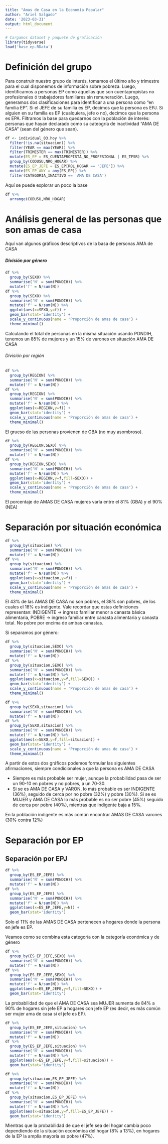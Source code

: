 ```yaml
---
title: "Amas de Casa en la Economía Popular"
author: "Ariel Salgado"
date: '2023-03-31'
output: html_document
---
```


```r
# Cargamos dataset y paquete de graficación
library(tidyverse)
load('base_ep.RData')
``` 

# Definición del grupo

Para construir nuestro grupo de interés, tomamos el último año y trimestre para el cual disponemos de información sobre pobreza. Luego, identificamos a personas EP como aquellas que son cuentapropistas no profesionales ó trabajadores familiares sin remuneración. Luego, generamos dos clasificaciones para identificar a una persona como "en familia EP". Si el JEFE de su familia es EP, decimos que la persona es EPJ. Si alguien en su familia es EP (cualquiera, jefe o no), decimos que la persona es EPA. Filtramos la base para quedarnos con la población de interés: personas que hayan declarado como su cateogría de inactividad "AMA DE CASA" (sean del género que sean).


```r
df <- individual_03.hoy %>%
  filter(!is.na(situacion)) %>%
  filter(YEAR == max(YEAR)) %>%
  filter(TRIMESTER == max(TRIMESTER)) %>%
  mutate(ES_EP = ES_CUENTAPROPISTA_NO_PROFESIONAL | ES_TFSR) %>%
  group_by(CODUSU,NRO_HOGAR) %>%
  mutate(ES_EP_JEFE = ES_EP[ROL_HOGAR == 'JEFE']) %>%
  mutate(ES_EP_ANY = any(ES_EP)) %>%
  filter(CATEGORIA_INACTIVO == 'AMA DE CASA')
```

Aquí se puede explorar un poco la base

```r
df %>%
  arrange(CODUSU,NRO_HOGAR)
```


# Análisis general de las personas que son amas de casa

Aquí van algunos gráficos descriptivos de la basa de personas AMA de CASA


##### División por género
```r
df %>%
  group_by(SEXO) %>%
  summarise('N' = sum(PONDIH)) %>%
  mutate('f' = N/sum(N))
df %>%
  group_by(SEXO) %>%
  summarise('N' = sum(PONDIH)) %>%
  mutate('f' = N/sum(N)) %>%
  ggplot(aes(x=SEXO,y=f)) +
  geom_bar(stat='identity') +
  scale_y_continuous(name = 'Proporción de amas de casa') +
  theme_minimal()
```



Calculando el total de personas en la misma situación usando PONDIH, tenemos un 85% de mujeres y un 15% de varones en situación AMA DE CASA

###### División por región

```r
df %>%
  group_by(REGION) %>%
  summarise('N' = sum(PONDIH)) %>%
  mutate('f' = N/sum(N))
df %>%
  group_by(REGION) %>%
  summarise('N' = sum(PONDIH)) %>%
  mutate('f' = N/sum(N)) %>%
  ggplot(aes(x=REGION,y=f)) +
  geom_bar(stat='identity') +
  scale_y_continuous(name = 'Proporción de amas de casa') +
  theme_minimal()
```


El grueso de las personas provienen de GBA (no muy asombroso).


```r
df %>%
  group_by(REGION,SEXO) %>%
  summarise('N' = sum(PONDIH)) %>%
  mutate('f' = N/sum(N))
df %>%
  group_by(REGION,SEXO) %>%
  summarise('N' = sum(PONDIH)) %>%
  mutate('f' = N/sum(N)) %>%
  ggplot(aes(x=REGION,y=f,fill=SEXO)) +
  geom_bar(stat='identity') +
  scale_y_continuous(name = 'Proporción de amas de casa') +
  theme_minimal()
```


El porcentaje de AMAS DE CASA mujeres varía entre el 81% (GBA) y el 90% (NEA)

# Separación por situación económica


```r
df %>%
  group_by(situacion) %>%
  summarise('N' = sum(PONDIH)) %>%
  mutate('f' = N/sum(N))
df %>%
  group_by(situacion) %>%
  summarise('N' = sum(PONDIH)) %>%
  mutate('f' = N/sum(N)) %>%
  ggplot(aes(x=situacion,y=f)) +
  geom_bar(stat='identity') +
  scale_y_continuous(name = 'Proporción de amas de casa') +
  theme_minimal()
```


El 43% de las AMAS DE CASA no son pobres, el 38% son pobres, de los cuales el 18% es indigente. Vale recordar que estas definiciones representan: INDIGENTE -> ingreso familiar menor a canasta básica alimentaria, POBRE -> ingreso familiar entre canasta alimentaria y canasta total. No pobre por encima de ambas canastas.

Si separamos por género:

```r
df %>%
  group_by(situacion,SEXO) %>%
  summarise('N' = sum(PONDIH)) %>%
  mutate('f' = N/sum(N))
df %>%
  group_by(situacion,SEXO) %>%
  summarise('N' = sum(PONDIH)) %>%
  mutate('f' = N/sum(N)) %>%
  ggplot(aes(x=situacion,y=f,fill=SEXO)) +
  geom_bar(stat='identity') +
  scale_y_continuous(name = 'Proporción de amas de casa') +
  theme_minimal()
```


```r
df %>%
  group_by(SEXO,situacion) %>%
  summarise('N' = sum(PONDIH)) %>%
  mutate('f' = N/sum(N))
df %>%
  group_by(SEXO,situacion) %>%
  summarise('N' = sum(PONDIH)) %>%
  mutate('f' = N/sum(N)) %>%
  ggplot(aes(x=SEXO,y=f,fill=situacion)) +
  geom_bar(stat='identity') +
  scale_y_continuous(name = 'Proporción de amas de casa') +
  theme_minimal()
```



A partir de estos dos gráficos podemos formular las siguientes afirmaciones, siempre condicionales a que la persona es AMA DE CASA

- Siempre es más probable ser mujer, aunque la probabilidad pasa de ser un 90-10 en pobres y no pobres, a un 70-30.
- Si se es AMA DE CASA y VARON, lo más probable es ser INDIGENTE (36%), seguido de cerca por no pobre (32%) y pobre (30%). Si se es MUJER y AMA DE CASA lo más probable es no ser pobre (45%) seguido de cerca por pobre (40%), mientras que indigente baja a 15%.

En la población indigente es más común encontrar AMAS DE CASA varones (30% contra 12%)

# Separación por EP

## Separación por EPJ

```r
df %>%
  group_by(ES_EP_JEFE) %>%
  summarise('N' = sum(PONDIH)) %>%
  mutate('f' = N/sum(N))
df %>%
  group_by(ES_EP_JEFE) %>%
  summarise('N' = sum(PONDIH)) %>%
  mutate('f' = N/sum(N)) %>%
  ggplot(aes(x=ES_EP_JEFE,y=N)) +
  geom_bar(stat='identity')

```


Solo el 11% de las AMAS DE CASA pertenecen a hogares donde la persona en jefe es EP.

Veamos como se combina esta categoría con la categoría económica y de género

```r
df %>%
  group_by(ES_EP_JEFE,SEXO) %>%
  summarise('N' = sum(PONDIH)) %>%
  mutate('f' = N/sum(N))
df %>%
  group_by(ES_EP_JEFE,SEXO) %>%
  summarise('N' = sum(PONDIH)) %>%
  mutate('f' = N/sum(N)) %>%
  ggplot(aes(x=ES_EP_JEFE,y=f,fill=SEXO)) +
  geom_bar(stat='identity')

```



La probabilidad de que el AMA DE CASA sea MUJER aumenta de 84% a 90% de hogares sin jefe EP a hogares con jefe EP (es decir, es más común ser mujer ama de casa si el jefe es EP).


```r
df %>%
  group_by(ES_EP_JEFE,situacion) %>%
  summarise('N' = sum(PONDIH)) %>%
  mutate('f' = N/sum(N))
df %>%
  group_by(ES_EP_JEFE,situacion) %>%
  summarise('N' = sum(PONDIH)) %>%
  mutate('f' = N/sum(N)) %>%
  ggplot(aes(x=ES_EP_JEFE,y=f,fill=situacion)) +
  geom_bar(stat='identity')

```



```r
df %>%
  group_by(situacion,ES_EP_JEFE) %>%
  summarise('N' = sum(PONDIH)) %>%
  mutate('f' = N/sum(N))
df %>%
  group_by(situacion,ES_EP_JEFE) %>%
  summarise('N' = sum(PONDIH)) %>%
  mutate('f' = N/sum(N)) %>%
  ggplot(aes(x=situacion,y=f,fill=ES_EP_JEFE)) +
  geom_bar(stat='identity')

```



Mientras que la probabilidad de que el jefe sea del hogar cambia poco dependiendo de la situación económica del hogar (8% a 13%), en hogares de la EP la amplia mayoría es pobre (47%).

